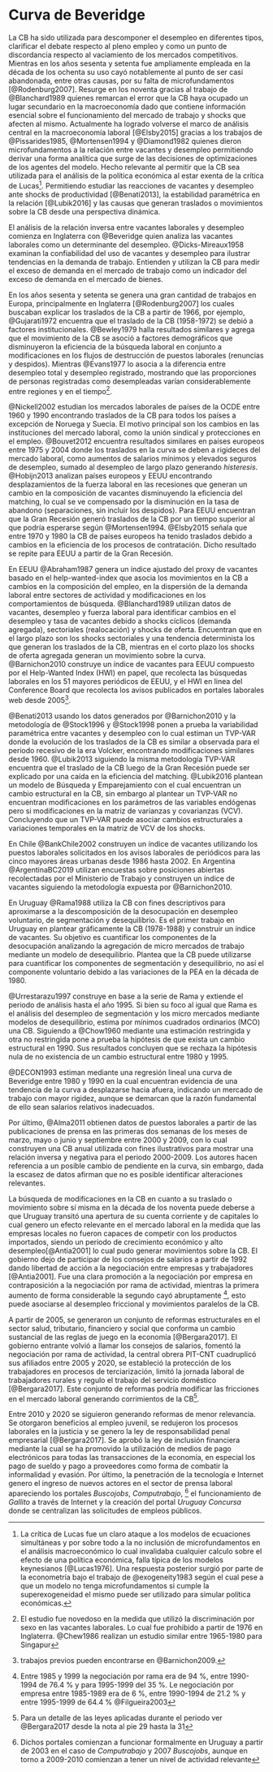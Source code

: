# Curva de Beveridge {#cap:Fundamentos}
<!-- Revisión Literatura -->

La CB ha sido utilizada para descomponer el desempleo en diferentes tipos, clarificar el debate respecto al pleno empleo y como un punto de discordancia respecto al vaciamiento de los mercados competitivos. Mientras en los años sesenta y setenta fue ampliamente empleada en la década de los ochenta su uso cayó notablemente al punto de ser casi abandonada, entre otras causas, por su falta de microfundamentos [@Rodenburg2007]. Resurge en los noventa gracias al trabajo de @Blanchard1989 quienes remarcan el error que la CB haya ocupado un lugar secundario en la macroeconomía dado que contiene información esencial sobre el funcionamiento del mercado de trabajo y shocks que afecten al mismo.
Actualmente ha logrado volverse el marco de análisis central en la macroeconomía laboral [@Elsby2015] gracias a los trabajos de @Pissarides1985, @Mortensen1994 y @Diamond1982 quienes dieron microfundamentos a la relación entre vacantes y desempleo permitiendo derivar una forma analítica que surge de las decisiones de optimizaciones de los agentes del modelo. Hecho relevante al permitir que la CB sea utilizada para el análisis de la política económica al estar exenta de la crítica de Lucas^[La crítica de Lucas fue un claro ataque a los modelos de ecuaciones simultáneas y por sobre todo a la no inclusión de microfundamentos en el análisis macroeconómico lo cual invalidaba cualquier calculo sobre el efecto de una política económica, falla típica de los modelos keynesianos [@Lucas1976]. Una respuesta posterior surgió por parte de la econometría bajo el trabajo de @exogeneity1983 según el cual pese a que un modelo no tenga microfundamentos si cumple la superexogeneidad el mismo puede ser utilizado para simular política económicas.]. Permitiendo estudiar las reacciones de vacantes y desempleo ante shocks de productividad [@Benati2013], la estabilidad paramétrica en la relación [@Lubik2016] y las causas que generan traslados o movimientos sobre la CB desde una perspectiva dinámica.

<!-- Análisis de la OECD: Inglaterra y que otro? -->
El análisis de la relación inversa entre vacantes laborales y desempleo comienza en Inglaterra con @Beveridge quien analiza las vacantes laborales como un determinante del desempleo. @Dicks-Mireaux1958 examinan la confiabilidad del uso de vacantes y desempleo para ilustrar tendencias en la demanda de trabajo. Entienden y utilizan la CB para medir el exceso de demanda en el mercado de trabajo como un indicador del exceso de demanda en el mercado de bienes. 

En los años sesenta y setenta se genera una gran cantidad de trabajos en Europa, principalmente en Inglaterra [@Rodenburg2007] los cuales buscaban explicar los traslados de la CB a partir de 1966, por ejemplo, @Gujarati1972 encuentra que el traslado de la CB (1958-1972) se debió a factores institucionales. @Bewley1979 halla resultados similares y agrega que el movimiento de la CB se asoció a factores demográficos que disminuyeron la eficiencia de la búsqueda laboral en conjunto a modificaciones en los flujos de destrucción de puestos laborales (renuncias y despidos). Mientras @Evans1977 lo asocia a la diferencia entre desempleo total y desempleo registrado, mostrando que las proporciones de personas registradas como desempleadas varían considerablemente entre regiones y en el tiempo^[El estudio fue novedoso en la medida que utilizó la discriminación por sexo en las vacantes laborales. Lo cual fue prohibido a partir de 1976 en Inglaterra. @Chew1986 realizan un estudio similar entre 1965-1980 para Singapur].

@Nickell2002 estudian los mercados laborales de países de la OCDE entre 1960 y 1990 encontrando traslados de la CB para todos los países a excepción de Noruega y Suecia. El motivo principal son los cambios en las instituciones del mercado laboral, como la unión sindical y protecciones en el empleo.
@Bouvet2012 encuentra resultados similares en países europeos\footnote{Alemania, Bélgica, Holanda, España y Reino Unido} entre 1975 y 2004 donde los traslados en la curva se deben a rigideces del mercado laboral, como aumentos de salarios mínimos y elevados seguros de desempleo, sumado al desempleo de largo plazo generando _histeresis_.
@Hobijn2013 analizan países europeos y EEUU encontrando desplazamientos de la fuerza laboral en las recesiones que generan un cambio en la composición de vacantes disminuyendo la eficiencia del matching, lo cual se ve compensado por la disminución en la tasa de abandono (separaciones, sin incluir los despidos). Para EEUU encuentran que la Gran Recesión generó traslados de la CB por un tiempo superior al que podría esperarse según @Mortensen1994. @Elsby2015 señala que entre 1970 y 1980 la CB de países europeos ha tenido traslados debido a cambios en la eficiencia de los procesos de contratación. Dicho resultado se repite para EEUU a partir de la Gran Recesión.

<!-- EEUU -->
En EEUU @Abraham1987 genera un índice ajustado del proxy de vacantes basado en el help-wanted-index que asocia los movimientos en la CB a cambios en la composición del empleo, en la dispersión de la demanda laboral entre sectores de actividad y modificaciones en los comportamientos de búsqueda.
@Blanchard1989 utilizan datos de vacantes, desempleo y fuerza laboral para identificar cambios en el desempleo y tasa de vacantes debido a shocks cíclicos (demanda agregada), sectoriales (realocación) y shocks de oferta. Encuentran que en el largo plazo son los shocks sectoriales y una tendencia determinista los que generan los traslados de la CB, mientras en el corto plazo los shocks de oferta agregada generan un movimiento sobre la curva.<!-- como insumo desarrollan una función de matching Cobb-Douglas con retornos constantes para EEUU estimada mediante MCO. -->
@Barnichon2010 construye un índice de vacantes para EEUU compuesto por el Help-Wanted Index (HWI) en papel, que recolecta las búsquedas laborales en los 51 mayores periódicos de EEUU, y el HWI en linea del Conference Board que recolecta los avisos publicados en portales laborales web desde 2005^[trabajos previos pueden encontrarse en @Barnichon2009.]. 

@Benati2013 usando los datos generados por @Barnichon2010 y la metodología de @Stock1996 y @Stock1998 ponen a prueba la variabilidad paramétrica entre vacantes y desempleo con lo cual estiman un TVP-VAR donde la evolución de los traslados de la CB es similar a observada para el periodo recesivo de la era Volcker, encontrando modificaciones similares desde 1960. @Lubik2013 siguiendo la misma metodología TVP-VAR encuentra que el traslado de la CB luego de la Gran Recesión puede ser explicado por una caída en la eficiencia del matching. @Lubik2016 plantean un modelo de Búsqueda y Emparejamiento con el cual encuentran un cambio estructural en la CB, sin embargo al plantear un TVP-VAR no encuentran modificaciones en los parámetros de las variables endógenas pero si modificaciones en la matriz de varianzas y covarianzas (VCV). Concluyendo que un TVP-VAR puede asociar cambios estructurales a variaciones temporales en la matriz de VCV de los shocks.
 <!-- @Diamond2015,  -->
<!-- Resto del mundo -->

<!-- Análisis AL -->
En Chile @BankChile2002 construyen un índice de vacantes utilizando los puestos laborales solicitados en los avisos laborales de periódicos para las cinco mayores áreas urbanas desde 1986 hasta 2002.
En Argentina @ArgentinaBC2019 utilizan encuestas sobre posiciones abiertas recolectadas por el Ministerio de Trabajo y construyen un índice de vacantes siguiendo la metodología expuesta por @Barnichon2010.

<!-- Análisis de Uruguay -->
En Uruguay @Rama1988 utiliza la CB con fines descriptivos para aproximarse a la descomposición de la desocupación en desempleo voluntario, de segmentación y desequilibrio. Es el primer trabajo en Uruguay en plantear gráficamente la CB (1978-1988) y construir un índice de vacantes. Su objetivo es cuantificar los componentes de la desocupación analizando la agregación de micro mercados de trabajo mediante un modelo de desequilibrio. Plantea que la CB puede utilizarse para cuantificar los componentes de segmentación y desequilibrio, no así el componente voluntario debido a las variaciones de la PEA en la década de 1980.
<!-- Pero al dividirlo por la pea, eso no esta tomado en cuenta??? -->

@Urrestarazu1997 construye en base a la serie de Rama y extiende el periodo de análisis hasta el año 1995. Si bien su foco al igual que Rama es el análisis del desempleo de segmentación y los micro mercados mediante modelos de desequilibrio, estima por mínimos cuadrados ordinarios (MCO) una CB. Siguiendo a @Chow1960 mediante una estimación restringida y otra no restringida pone a prueba la hipótesis de que exista un cambio estructural en 1990. Sus resultados concluyen que se rechaza la hipótesis nula de no existencia de un cambio estructural entre 1980 y 1995. 
<!-- Sin embargo, advierte siguiendo a Rama que las conclusiones obtenidas solo son válidas en la medida que la evolución del desempleo voluntario sea estable. -->
<!-- , característica común en países desarrollados, pero no así en Uruguay.  -->

@DECON1993 estiman mediante una regresión lineal una curva de Beveridge entre 1980 y 1990 en la cual encuentran evidencia de una tendencia de la curva a desplazarse hacia afuera, indicando un mercado de trabajo con mayor rigidez, aunque se demarcan que la razón fundamental de ello sean salarios relativos inadecuados.

Por último, @Alma2011 obtienen datos de puestos laborales a partir de las publicaciones de prensa en las primeras dos semanas de los meses de marzo, mayo o junio y septiembre entre 2000 y 2009, con lo cual construyen una CB anual utilizada con fines ilustrativos para mostrar una relación inversa y negativa para el periodo 2000-2009. Los autores hacen referencia a un posible cambio de pendiente en la curva, sin embargo, dada la escasez de datos afirman que no es posible identificar alteraciones relevantes. 
<!-- Agregar trabajo del BID sobre vacantes -->
<!-- Agregar trabajos de Chile sobre vacantes, ver los citados en Alma Espino del iecon -->

La búsqueda de modificaciones en la CB en cuanto a su traslado o movimiento sobre sí misma en la década de los noventa puede deberse a que Uruguay transitó una apertura de su cuenta corriente y de capitales lo cual genero un efecto relevante en el mercado laboral en la medida que las empresas locales no fueron capaces de competir con los productos importados, siendo un periodo de crecimiento económico y alto desempleo[@Antia2001] lo cual pudo generar movimientos sobre la CB. El gobierno dejo de participar de los consejos de salarios a partir de 1992 dando libertad de acción a la negociación entre empresas y trabajadores [@Antia2001]. Fue una clara promoción a la negociación por empresa en contraposición a la negociación por rama de actividad, mientras la primera aumento de forma considerable la segundo cayó abruptamente ^[Entre 1985 y 1999 la negociación por rama era de 94 %, entre 1990-1994 de 76.4 % y para 1995-1999 del 35 %. Le negociación por empresa entre 1985-1989 era de 6 %, entre 1990-1994 de 21.2 % y entre 1995-1999 de 64.4 % @Filgueira2003], esto puede asociarse al desempleo friccional y movimientos paralelos de la CB. 

A partir de 2005, se generaron un conjunto de reformas estructurales en el sector salud, tributario, financiero y social que conforma un cambio sustancial de las reglas de juego en la economía [@Bergara2017]. El gobierno entrante volvió a llamar los consejos de salarios, fomentó la negociación por rama de actividad, la central obrera PIT-CNT cuadruplicó sus afiliados entre 2005 y 2020, se estableció la protección de los trabajadores en procesos de terciarización, limitó la jornada laboral de trabajadores rurales y regulo el trabajo del servicio doméstico [@Bergara2017]. Este conjunto de reformas podría modificar las fricciones en el mercado laboral generando corrimientos de la CB^[Para un detalle de las leyes aplicadas durante el periodo ver @Bergara2017 desde la nota al pie 29 hasta la 31].

Entre 2010 y 2020 se siguieron generando reformas de menor relevancia. Se otorgaron beneficios  al empleo juvenil, se redujeron los procesos laborales en la justicia y se genero la ley de responsabilidad penal empresarial [@Bergara2017]. Se aprobó la ley de inclusión financiera mediante la cual se ha promovido la utilización de medios de pago electrónicos para todas las transacciones de la economía, en especial los pago de sueldo y pago a proveedores como forma de combatir la informalidad y evasión. Por último, la penetración de la tecnología e Internet genero el ingreso de nuevos actores en el sector de prensa laboral apareciendo los portales _Buscojobs_, _Computrabajo_, ^[Dichos portales comienzan a funcionar formalmente en Uruguay a partir de 2003 en el caso de _Computrabajo_ y 2007 _Buscojobs_, aunque en torno a 2009-2010 comienzan a tener un nivel de actividad relevante] el funcionamiento de _Gallito_ a través de Internet y la creación del portal _Uruguay Concursa_ donde se centralizan las solicitudes de empleos públicos.



